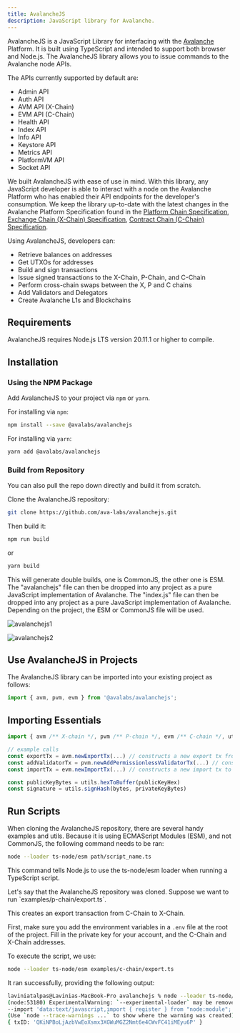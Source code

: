```yaml
---
title: AvalancheJS
description: JavaScript library for Avalanche.
---
```


AvalancheJS is a JavaScript Library for interfacing with the [Avalanche](https://build.avax.network/docs/learn) Platform. It is built using TypeScript and intended to support both browser and Node.js. The AvalancheJS library allows you to issue commands to the Avalanche node APIs.

The APIs currently supported by default are:

- Admin API
- Auth API
- AVM API (X-Chain)
- EVM API (C-Chain)
- Health API
- Index API
- Info API
- Keystore API
- Metrics API
- PlatformVM API
- Socket API

We built AvalancheJS with ease of use in mind. With this library, any JavaScript developer is able to interact with a node on the Avalanche Platform who has enabled their API endpoints for the developer's consumption. We keep the library up-to-date with the latest changes in the Avalanche Platform Specification found in the [Platform Chain Specification](/docs/api-reference/p-chain/api), [Exchange Chain (X-Chain) Specification](/docs/api-reference/x-chain/api), [Contract Chain (C-Chain) Specification](/docs/api-reference/c-chain/api).

Using AvalancheJS, developers can:

- Retrieve balances on addresses
- Get UTXOs for addresses
- Build and sign transactions
- Issue signed transactions to the X-Chain, P-Chain, and C-Chain
- Perform cross-chain swaps between the X, P and C chains
- Add Validators and Delegators
- Create Avalanche L1s and Blockchains

Requirements[​](#requirements "Direct link to heading")
-------------------------------------------------------

AvalancheJS requires Node.js LTS version 20.11.1 or higher to compile.

Installation[​](#installation "Direct link to heading")
-------------------------------------------------------

### Using the NPM Package[​](#using-the-npm-package "Direct link to heading")

Add AvalancheJS to your project via `npm` or `yarn`.

For installing via `npm`:

```bash
npm install --save @avalabs/avalanchejs
```

For installing via `yarn`:

```bash
yarn add @avalabs/avalanchejs
```

### Build from Repository[​](#build-from-repository "Direct link to heading")

You can also pull the repo down directly and build it from scratch.

Clone the AvalancheJS repository:

```bash
git clone https://github.com/ava-labs/avalanchejs.git
```

Then build it:

```bash
npm run build
```

or

```bash
yarn build
```

This will generate double builds, one is CommonJS, the other one is ESM. The "avalanchejs" file can then be dropped into any project as a pure JavaScript implementation of Avalanche. The "index.js" file can then be dropped into any project as a pure JavaScript implementation of Avalanche. Depending on the project, the ESM or CommonJS file will be used.

![avalanchejs1](/images/avalanche-js.png)

![avalanchejs2](/images/avalanche-js2.png)

Use AvalancheJS in Projects[​](#use-avalanchejs-in-projects "Direct link to heading")
-------------------------------------------------------------------------------------

The AvalancheJS library can be imported into your existing project as follows:

```js
import { avm, pvm, evm } from '@avalabs/avalanchejs';
```

Importing Essentials[​](#importing-essentials "Direct link to heading")
-----------------------------------------------------------------------

```js
import { avm /** X-chain */, pvm /** P-chain */, evm /** C-chain */, utils } from "@avalabs/avalanchejs"

// example calls
const exportTx = avm.newExportTx(...) // constructs a new export tx from X
const addValidatorTx = pvm.newAddPermissionlessValidatorTx(...) // constructs a new add validator tx on P
const importTx = evm.newImportTx(...) // constructs a new import tx to C

const publicKeyBytes = utils.hexToBuffer(publicKeyHex)
const signature = utils.signHash(bytes, privateKeyBytes)
```

Run Scripts[​](#run-scripts "Direct link to heading")
-----------------------------------------------------

When cloning the AvalancheJS repository, there are several handy examples and utils. Because it is using ECMAScript Modules (ESM), and not CommonJS, the following command needs to be ran:

```bash
node --loader ts-node/esm path/script_name.ts
```

This command tells Node.js to use the ts-node/esm loader when running a TypeScript script.

<Accordions>
<Accordion title="Example">
Let's say that the AvalancheJS repository was cloned. Suppose we want to run `examples/p-chain/export.ts`.

This creates an export transaction from C-Chain to X-Chain.

First, make sure you add the environment variables in a `.env` file at the root of the project. Fill in the private key for your account, and the C-Chain and X-Chain addresses.

To execute the script, we use:

```bash
node --loader ts-node/esm examples/c-chain/export.ts
```

It ran successfully, providing the following output:

```bash
laviniatalpas@Lavinias-MacBook-Pro avalanchejs % node --loader ts-node/esm examples/c-chain/export.ts 
(node:53180) ExperimentalWarning: `--experimental-loader` may be removed in the future; instead use `register()`:
--import 'data:text/javascript,import { register } from "node:module"; import { pathToFileURL } from "node:url"; register("ts-node/esm", pathToFileURL("./"));'
(Use `node --trace-warnings ...` to show where the warning was created)
{ txID: 'QKiNPBoLjAzbVwEoXsmx3XGWuMGZ2Nmt6e4CWvFC41iMEyu6P' }
```
</Accordion>
</Accordions>
